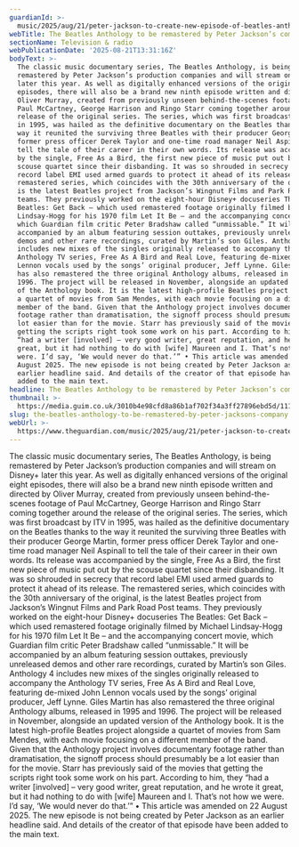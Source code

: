 ```yaml
---
guardianId: >-
  music/2025/aug/21/peter-jackson-to-create-new-episode-of-beatles-anthology-tv-series
webTitle: The Beatles Anthology to be remastered by Peter Jackson’s company
sectionName: Television & radio
webPublicationDate: '2025-08-21T13:31:16Z'
bodyText: >-
  The classic music documentary series, The Beatles Anthology, is being
  remastered by Peter Jackson’s production companies and will stream on Disney+
  later this year. As well as digitally enhanced versions of the original eight
  episodes, there will also be a brand new ninth episode written and directed by
  Oliver Murray, created from previously unseen behind-the-scenes footage of
  Paul McCartney, George Harrison and Ringo Starr coming together around the
  release of the original series. The series, which was first broadcast by ITV
  in 1995, was hailed as the definitive documentary on the Beatles thanks to the
  way it reunited the surviving three Beatles with their producer George Martin,
  former press officer Derek Taylor and one-time road manager Neil Aspinall to
  tell the tale of their career in their own words. Its release was accompanied
  by the single, Free As a Bird, the first new piece of music put out by the
  scouse quartet since their disbanding. It was so shrouded in secrecy that
  record label EMI used armed guards to protect it ahead of its release. The
  remastered series, which coincides with the 30th anniversary of the original,
  is the latest Beatles project from Jackson’s Wingnut Films and Park Road Post
  teams. They previously worked on the eight-hour Disney+ docuseries The
  Beatles: Get Back – which used remastered footage originally filmed by Michael
  Lindsay-Hogg for his 1970 film Let It Be – and the accompanying concert movie,
  which Guardian film critic Peter Bradshaw called “unmissable.” It will be
  accompanied by an album featuring session outtakes, previously unreleased
  demos and other rare recordings, curated by Martin’s son Giles. Anthology 4
  includes new mixes of the singles originally released to accompany the
  Anthology TV series, Free As A Bird and Real Love, featuring de-mixed John
  Lennon vocals used by the songs’ original producer, Jeff Lynne. Giles Martin
  has also remastered the three original Anthology albums, released in 1995 and
  1996. The project will be released in November, alongside an updated version
  of the Anthology book. It is the latest high-profile Beatles project alongside
  a quartet of movies from Sam Mendes, with each movie focusing on a different
  member of the band. Given that the Anthology project involves documentary
  footage rather than dramatisation, the signoff process should presumably be a
  lot easier than for the movie. Starr has previously said of the movies that
  getting the scripts right took some work on his part. According to him, they
  “had a writer [involved] – very good writer, great reputation, and he wrote it
  great, but it had nothing to do with [wife] Maureen and I. That’s not how we
  were. I’d say, ‘We would never do that.’” • This article was amended on 22
  August 2025. The new episode is not being created by Peter Jackson as an
  earlier headline said. And details of the creator of that episode have been
  added to the main text.
headline: The Beatles Anthology to be remastered by Peter Jackson’s company
thumbnail: >-
  https://media.guim.co.uk/3010b4e98cfd8a86b1af702f34a3ff27896ebd5d/1110_155_9050_7243/500.jpg
slug: the-beatles-anthology-to-be-remastered-by-peter-jacksons-company
webUrl: >-
  https://www.theguardian.com/music/2025/aug/21/peter-jackson-to-create-new-episode-of-beatles-anthology-tv-series
---
```

The classic music documentary series, The Beatles Anthology, is being remastered by Peter Jackson’s production companies and will stream on Disney+ later this year. As well as digitally enhanced versions of the original eight episodes, there will also be a brand new ninth episode written and directed by Oliver Murray, created from previously unseen behind-the-scenes footage of Paul McCartney, George Harrison and Ringo Starr coming together around the release of the original series. The series, which was first broadcast by ITV in 1995, was hailed as the definitive documentary on the Beatles thanks to the way it reunited the surviving three Beatles with their producer George Martin, former press officer Derek Taylor and one-time road manager Neil Aspinall to tell the tale of their career in their own words. Its release was accompanied by the single, Free As a Bird, the first new piece of music put out by the scouse quartet since their disbanding. It was so shrouded in secrecy that record label EMI used armed guards to protect it ahead of its release. The remastered series, which coincides with the 30th anniversary of the original, is the latest Beatles project from Jackson’s Wingnut Films and Park Road Post teams. They previously worked on the eight-hour Disney+ docuseries The Beatles: Get Back – which used remastered footage originally filmed by Michael Lindsay-Hogg for his 1970 film Let It Be – and the accompanying concert movie, which Guardian film critic Peter Bradshaw called “unmissable.” It will be accompanied by an album featuring session outtakes, previously unreleased demos and other rare recordings, curated by Martin’s son Giles. Anthology 4 includes new mixes of the singles originally released to accompany the Anthology TV series, Free As A Bird and Real Love, featuring de-mixed John Lennon vocals used by the songs’ original producer, Jeff Lynne. Giles Martin has also remastered the three original Anthology albums, released in 1995 and 1996. The project will be released in November, alongside an updated version of the Anthology book. It is the latest high-profile Beatles project alongside a quartet of movies from Sam Mendes, with each movie focusing on a different member of the band. Given that the Anthology project involves documentary footage rather than dramatisation, the signoff process should presumably be a lot easier than for the movie. Starr has previously said of the movies that getting the scripts right took some work on his part. According to him, they “had a writer [involved] – very good writer, great reputation, and he wrote it great, but it had nothing to do with [wife] Maureen and I. That’s not how we were. I’d say, ‘We would never do that.’” • This article was amended on 22 August 2025. The new episode is not being created by Peter Jackson as an earlier headline said. And details of the creator of that episode have been added to the main text.
